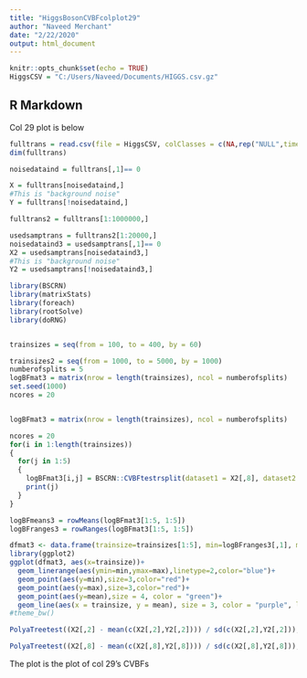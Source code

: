 ```yaml
---
title: "HiggsBosonCVBFcolplot29"
author: "Naveed Merchant"
date: "2/22/2020"
output: html_document
---
```


```r
knitr::opts_chunk$set(echo = TRUE)
HiggsCSV = "C:/Users/Naveed/Documents/HIGGS.csv.gz"
```

## R Markdown

Col 29 plot is below

```r
fulltrans = read.csv(file = HiggsCSV, colClasses = c(NA,rep("NULL",times = 21),rep(NA,times = 7)), header = FALSE, nrows = 1000000)
dim(fulltrans)

noisedataind = fulltrans[,1]== 0

X = fulltrans[noisedataind,]
#This is "background noise"
Y = fulltrans[!noisedataind,]

fulltrans2 = fulltrans[1:1000000,]

usedsamptrans = fulltrans2[1:20000,]
noisedataind3 = usedsamptrans[,1]== 0
X2 = usedsamptrans[noisedataind3,]
#This is "background noise"
Y2 = usedsamptrans[!noisedataind3,]

library(BSCRN)
library(matrixStats)
library(foreach)
library(rootSolve)
library(doRNG)


trainsizes = seq(from = 100, to = 400, by = 60)

trainsizes2 = seq(from = 1000, to = 5000, by = 1000)
numberofsplits = 5
logBFmat3 = matrix(nrow = length(trainsizes), ncol = numberofsplits)
set.seed(1000)
ncores = 20


logBFmat3 = matrix(nrow = length(trainsizes), ncol = numberofsplits)

ncores = 20
for(i in 1:length(trainsizes))
{
  for(j in 1:5)
  {
    logBFmat3[i,j] = BSCRN::CVBFtestrsplit(dataset1 = X2[,8], dataset2 = Y2[,8], trainsize1 = trainsizes[i], trainsize2 = trainsizes2[i])$logBF
    print(j)
  }
}

logBFmeans3 = rowMeans(logBFmat3[1:5, 1:5])
logBFranges3 = rowRanges(logBFmat3[1:5, 1:5])

dfmat3 <- data.frame(trainsize=trainsizes[1:5], min=logBFranges3[,1], max=logBFranges3[,2], mean = logBFmeans3)
library(ggplot2)
ggplot(dfmat3, aes(x=trainsize))+
  geom_linerange(aes(ymin=min,ymax=max),linetype=2,color="blue")+
  geom_point(aes(y=min),size=3,color="red")+
  geom_point(aes(y=max),size=3,color="red")+
  geom_point(aes(y=mean),size = 4, color = "green")+
  geom_line(aes(x = trainsize, y = mean), size = 3, color = "purple", linetype = 2)
#theme_bw()

PolyaTreetest((X2[,2] - mean(c(X2[,2],Y2[,2]))) / sd(c(X2[,2],Y2[,2])), (Y2[,2] - mean(c(X2[,2],Y2[,2]))) / sd(c(X2[,2],Y2[,2])), Ginv = qnorm, c = 1, leveltot = 13)

PolyaTreetest((X2[,8] - mean(c(X2[,8],Y2[,8]))) / sd(c(X2[,8],Y2[,8])), (Y2[,8] - mean(c(X2[,8],Y2[,8]))) / sd(c(X2[,8],Y2[,8])), Ginv = qnorm, c = 1, leveltot = 13)
```

The plot is the plot of col 29's CVBFs

